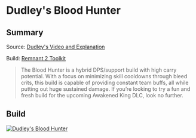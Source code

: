 
# Dudley's Blood Hunter

## Summary

Source: [Dudley's Video and Explanation](https://www.youtube.com/watch?v=tAjNuIHd0C8)

Build: [Remnant 2 Toolkit](https://www.remnant2toolkit.com/builder?name=Dudley%27s+Blood+Hunter&archtype=aazlxe%2C67pme7&skill=jz6x2w%2C76554i&trait=vn3gsg%3B10%2Cv1uiyd%3B10%2Cosj7se%3B10%2Cpbak5a%3B10%2Cysp1wu%3B10%2Cwu3w8t%3B9%2Co6mx2t%3B10%2C6kxk5x%3B10%2Cykxzf1%3B5%2Cx9umnf%3B5%2Cwgzz0q%3B1&helm=88kdl6&torso=ioksvz&legs=pi4h8k&gloves=80xuqr&concoction=2jeq07&relic=thgp2z&amulet=6sqyf9&ring=v65mav%2Cleuefm%2Cukufrn%2Cpqd4vp&relicfragment=7c8uka%2C2bqp66%2Cdp184t&weapon=phh1xe%2Cgilcfn%2Cid5pbt&mutator=cvbjvd%2C9htayl%2C7eodps&mod=hr3g7o%2C2fjw9q%2Cd3q99g)

> The Blood Hunter is a hybrid DPS/support build with high carry potential. With a focus on minimizing skill cooldowns through bleed crits, this build is capable of providing constant team buffs, all while putting out huge sustained damage. If you’re looking to try a fun and fresh build for the upcoming Awakened King DLC, look no further.

## Build

[![Dudley's Blood Hunter](https://d2sqltdcj8czo5.cloudfront.net/featured-builds/dudleys_blood_hunter.png)](https://www.remnant2toolkit.com/builder?name=Dudley%27s+Blood+Hunter&archtype=aazlxe%2C67pme7&skill=jz6x2w%2C76554i&trait=vn3gsg%3B10%2Cv1uiyd%3B10%2Cosj7se%3B10%2Cpbak5a%3B10%2Cysp1wu%3B10%2Cwu3w8t%3B9%2Co6mx2t%3B10%2C6kxk5x%3B10%2Cykxzf1%3B5%2Cx9umnf%3B5%2Cwgzz0q%3B1&helm=88kdl6&torso=ioksvz&legs=pi4h8k&gloves=80xuqr&concoction=2jeq07&relic=thgp2z&amulet=6sqyf9&ring=v65mav%2Cleuefm%2Cukufrn%2Cpqd4vp&relicfragment=7c8uka%2C2bqp66%2Cdp184t&weapon=phh1xe%2Cgilcfn%2Cid5pbt&mutator=cvbjvd%2C9htayl%2C7eodps&mod=hr3g7o%2C2fjw9q%2Cd3q99g)
